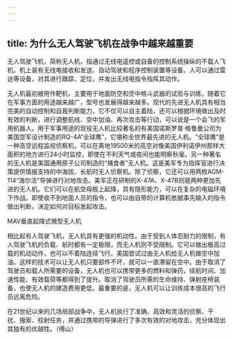 ```yaml
---
---
---
```

title: 为什么无人驾驶飞机在战争中越来越重要
---




无人驾驶飞机，简称无人机，指通过无线电遥控或自备的控制系统操纵的不载人飞机。机上装有无线电接收和发送、自动驾驶和程序控制装置等设备。人可以通过雷达等设备，对其进行跟踪、定位，并发出无线电指令指挥其动作。

无人机最初被用作靶机，主要用于地面防空和空中格斗武器的试验与训练。随着它在军事方面的用途越来越广，型号也发展得越来越多。现代的先进无人机具有相当完美的自动控制和自我判断能力，它不仅可以自主着陆，还可以根据环境做出及时有效的判断，进行调整航线、空中加油、再次攻击等行动，可以说是一个会飞的军用机器人。用于军事用途的现役无人机比较著名的有美国诺斯罗普·格鲁曼公司为美国空军设计制造的RQ-4A“全球鹰”，它堪称全世界最先进的无人机。“全球鹰”是一种高空远程监视侦察机，可以在离地19500米的高空对像美国伊利诺伊州那样大面积的地方进行24小时监控，即使在不利天气或夜间也能明察秋毫。另一种著名的无人机是美国通用原子公司制造的“捕食者”无人机。这是美军专为指挥官进行决策提供情报支持的中海拔、长航时无人侦察机。除了侦察，它还可以用两枚AGM-114“海尔法”导弹进行对地攻击。美军正在研制的X-47A、X-47B则是两种更加先进的无人机。它们可以在航空母舰上起降，具有隐形能力，可以在复杂的电磁环境下作战。即使收不到地面人员的指令，也可以由自带的计算机依据事先输入的指令做出判断，决定如何对目标发起攻击。

MAV垂直起降式微型无人机



相比起有人驾驶飞机，无人机具有更强的机动性。由于受到人体忍耐力的限制，有人驾驶飞机的负载、航时都有一定极限，而无人机则不受限制。它可以做出极高过载的机动动作，也可以不着陆连续飞行。美国尝试过由无人机给无人机做空中加油。这样的技术可以让无人机只要部件不坏，就可以一直滞留在空中。由于取消了驾驶员和载人所需要的设备，无人机也可以携带更多的燃料和弹药，续航时间、加速性能、有效载荷等都得到了提升。取消了驾驶员所需的生命维持、弹射座椅装备，也使无人机的建造费用更低。最重要的是，无人机可以让训练成本很高的飞行员远离危险。

在21世纪以来的几场局部战争中，无人机执行了准确、高效和灵活的侦察、干扰、搜索、校射任务，并通过携带的导弹进行了多次有效的对地攻击，充分体现出其独有的优越性。（傅山）